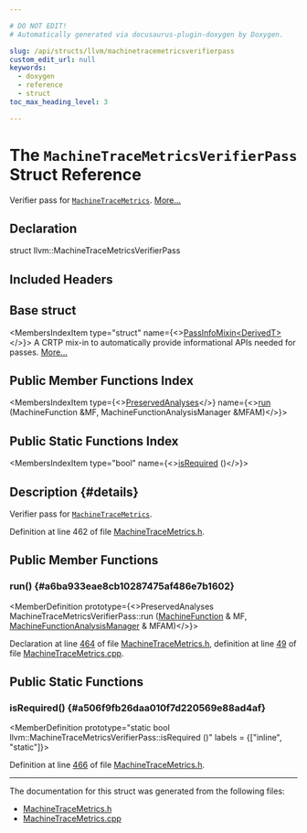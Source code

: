 ```yaml
---

# DO NOT EDIT!
# Automatically generated via docusaurus-plugin-doxygen by Doxygen.

slug: /api/structs/llvm/machinetracemetricsverifierpass
custom_edit_url: null
keywords:
  - doxygen
  - reference
  - struct
toc_max_heading_level: 3

---
```





# The `MachineTraceMetricsVerifierPass` Struct Reference

<DoxygenPage pluginConfig={pluginConfig}>

Verifier pass for <code><a href="/docs/api/classes/llvm/machinetracemetrics">MachineTraceMetrics</a></code>. <a href="#details">More...</a>

## Declaration

<CodeBlock>struct llvm::MachineTraceMetricsVerifierPass</CodeBlock>

## Included Headers

<IncludesList>
<IncludesListItem
  filePath="llvm/CodeGen/MachineTraceMetrics.h"
  permalink="/docs/api/files/include/include/llvm/include/llvm/codegen/machinetracemetrics-h"
  isLocal="true" />
</IncludesList>

## Base struct

<MembersIndex>

<MembersIndexItem
  type="struct"
  name={<><a href="/docs/api/structs/llvm/passinfomixin">PassInfoMixin&lt;DerivedT&gt;</a></>}>
A CRTP mix-in to automatically provide informational APIs needed for passes. <a href="/docs/api/structs/llvm/passinfomixin/#details">More...</a>
</MembersIndexItem>

</MembersIndex>

## Public Member Functions Index

<MembersIndex>

<MembersIndexItem
  type={<><a href="/docs/api/classes/llvm/preservedanalyses">PreservedAnalyses</a></>}
  name={<><a href="#a6ba933eae8cb10287475af486e7b1602">run</a> (MachineFunction &amp;MF, MachineFunctionAnalysisManager &amp;MFAM)</>}>
</MembersIndexItem>

</MembersIndex>

## Public Static Functions Index

<MembersIndex>

<MembersIndexItem
  type="bool"
  name={<><a href="#a506f9fb26daa010f7d220569e88ad4af">isRequired</a> ()</>}>
</MembersIndexItem>

</MembersIndex>

## Description {#details}

Verifier pass for <code><a href="/docs/api/classes/llvm/machinetracemetrics">MachineTraceMetrics</a></code>.

Definition at line 462 of file <a href="/docs/api/files/include/include/llvm/include/llvm/codegen/machinetracemetrics-h">MachineTraceMetrics.h</a>.

<SectionDefinition>

## Public Member Functions

### run() {#a6ba933eae8cb10287475af486e7b1602}

<MemberDefinition
  prototype={<>PreservedAnalyses MachineTraceMetricsVerifierPass::run (<a href="/docs/api/classes/llvm/machinefunction">MachineFunction</a> &amp; MF, <a href="/docs/api/namespaces/llvm/#a064825a8817522ca733ac413a7122d36">MachineFunctionAnalysisManager</a> &amp; MFAM)</>}>

Declaration at line <a href="/docs/api/files/include/include/llvm/include/llvm/codegen/machinetracemetrics-h/#l00464">464</a> of file <a href="/docs/api/files/include/include/llvm/include/llvm/codegen/machinetracemetrics-h">MachineTraceMetrics.h</a>, definition at line <a href="/docs/api/files/lib/lib/codegen/machinetracemetrics-cpp/#l00049">49</a> of file <a href="/docs/api/files/lib/lib/codegen/machinetracemetrics-cpp">MachineTraceMetrics.cpp</a>.
</MemberDefinition>

</SectionDefinition>

<SectionDefinition>

## Public Static Functions

### isRequired() {#a506f9fb26daa010f7d220569e88ad4af}

<MemberDefinition
  prototype="static bool llvm::MachineTraceMetricsVerifierPass::isRequired ()"
  labels = {["inline", "static"]}>

Definition at line <a href="/docs/api/files/include/include/llvm/include/llvm/codegen/machinetracemetrics-h/#l00466">466</a> of file <a href="/docs/api/files/include/include/llvm/include/llvm/codegen/machinetracemetrics-h">MachineTraceMetrics.h</a>.
</MemberDefinition>

</SectionDefinition>

<hr/>

The documentation for this struct was generated from the following files:

<ul>
<li><a href="/docs/api/files/include/include/llvm/include/llvm/codegen/machinetracemetrics-h">MachineTraceMetrics.h</a></li>
<li><a href="/docs/api/files/lib/lib/codegen/machinetracemetrics-cpp">MachineTraceMetrics.cpp</a></li>
</ul>

</DoxygenPage>
